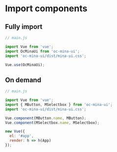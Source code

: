 
<Meta title="Docs/02.Import components" />

# Import components

## Fully import

```js
// main.js

import Vue from 'vue';
import OcMinaUi from 'oc-mina-ui';
import 'oc-mina-ui/dist/mina-ui.css';

Vue.use(OcMinaUi);
```

## On demand

```js
// main.js

import Vue from 'vue';
import { MButton, MSelectbox } from 'oc-mina-ui';
import 'oc-mina-ui/dist/mina-ui.css';

Vue.component(MButton.name, MButton);
Vue.component(MSelectbox.name, MSelectbox);

new Vue({
  el: '#app',
  render: h => h(App)
});
```
